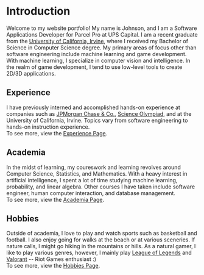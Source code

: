 # Introduction
 
Welcome to my website portfolio! My name is Johnson, and I am a Software Applications Developer for Parcel Pro
at UPS Capital. I am a recent graduate from the [University of California, Irvine](https://uci.edu/), where I
received my Bachelor of Science in Computer Science degree. My primary areas of focus other than software engineering
include machine learning and game development. With machine learning, I specialize in computer vision and intelligence.
In the realm of game development, I tend to use low-level tools to create 2D/3D applications.


## Experience
I have previously interned and accomplished hands-on experience at companies such as 
[JPMorgan Chase & Co.](https://www.jpmorganchase.com/), [Science Olympiad](https://www.soinc.org/), 
and at the University of California, Irvine. Topics vary from software engineering to hands-on
instruction experience. <br/>
To see more, view the [Experience Page](/experience).


## Academia

In the midst of learning, my coureswork and learning revolves around Computer Science, Statistics, and Mathematics.
With a heavy interest in artificial intelligence, I spent a lot of time studying machine learning, probability,
and linear algebra. Other courses I have taken include software engineer, human computer interaction, and database
management. <br/>
To see more, view the [Academia Page](/academia).


## Hobbies
Outside of academia, I love to play and watch sports such as basketball and football. I also enjoy going for walks
at the beach or at various sceneries. If nature calls, I might go hiking in the mountains or hills. As a natural gamer,
I like to play various genres, however, I mainly play [League of Legends](https://www.leagueoflegends.com/en-us/) 
and [Valorant](https://playvalorant.com/) -- Riot Games enthusiast :) <br/>
To see more, view the [Hobbies Page](/hobbies).
